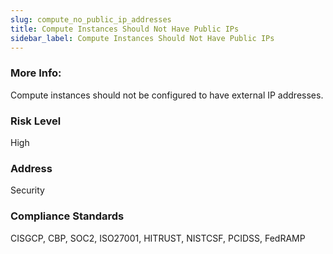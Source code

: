 ```yaml
---
slug: compute_no_public_ip_addresses
title: Compute Instances Should Not Have Public IPs
sidebar_label: Compute Instances Should Not Have Public IPs
---
```


### More Info:

Compute instances should not be configured to have external IP addresses.

### Risk Level

High

### Address

Security

### Compliance Standards

CISGCP, CBP, SOC2, ISO27001, HITRUST, NISTCSF, PCIDSS, FedRAMP

